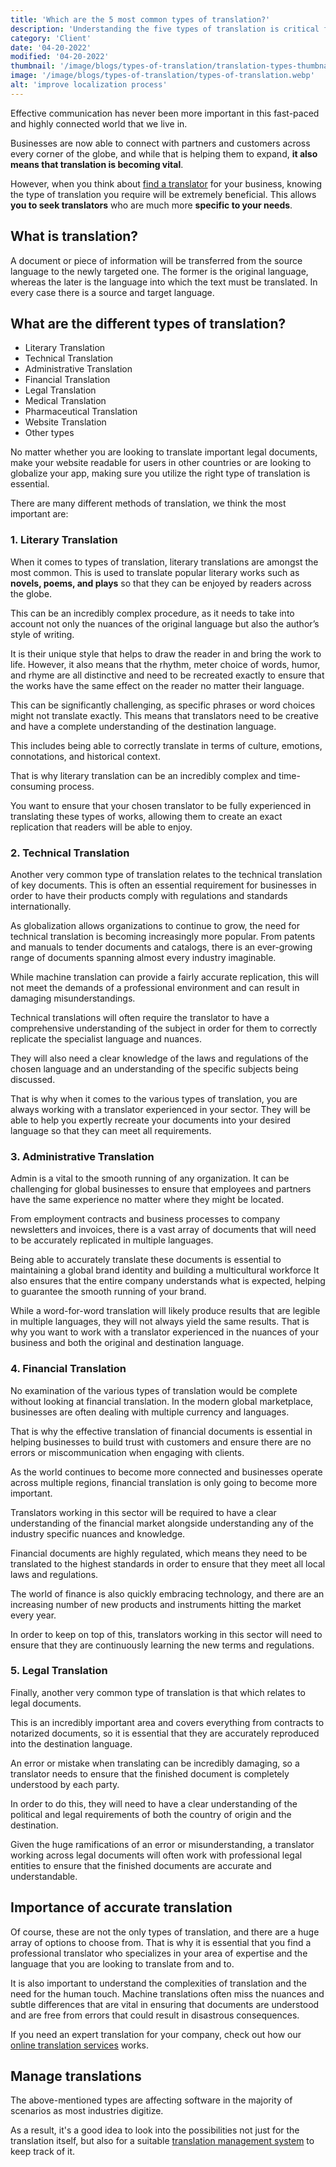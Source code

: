 ```yaml
---
title: 'Which are the 5 most common types of translation?'
description: 'Understanding the five types of translation is critical for your business strategy to succeed in a global environment.'
category: 'Client'
date: '04-20-2022'
modified: '04-20-2022'
thumbnail: '/image/blogs/types-of-translation/translation-types-thumbnail.webp'
image: '/image/blogs/types-of-translation/types-of-translation.webp'
alt: 'improve localization process'
---
```


Effective communication has never been more important in this fast-paced and highly connected world that we live in. 

Businesses are now able to connect with partners and customers across every corner of the globe, and while that is helping them to expand, <b>it also means that translation is becoming vital</b>. 


<Hint color="orange">
  <p>
   However, when you think about <a href="/translator" title="find a translator">find a translator</a> for your business, knowing the type of translation you require will be extremely beneficial. This allows <b>you to seek translators</b> who are much more <b>specific to your needs</b>.
  </p>
</Hint>


## What is translation?

A document or piece of information will be transferred from the source language to the newly targeted one. The former is the original language, whereas the later is the language into which the text must be translated. In every case there is a source and target language.



## What are the different types of translation?

- Literary Translation
- Technical Translation
- Administrative Translation
- Financial Translation
- Legal Translation
- Medical Translation
- Pharmaceutical Translation
- Website Translation
- Other types

No matter whether you are looking to translate important legal documents, make your website readable for users in other countries or are looking to globalize your app, making sure you utilize the right type of translation is essential. 

There are many different methods of translation, we think the most important are:



### 1. Literary Translation 
When it comes to types of translation, literary translations are amongst the most common. This is used to translate popular literary works such as <b>novels, poems, and plays</b> so that they can be enjoyed by readers across the globe. 

This can be an incredibly complex procedure, as it needs to take into account not only the nuances of the original language but also the author’s style of writing. 

It is their unique style that helps to draw the reader in and bring the work to life. However, it also means that the rhythm, meter choice of words, humor, and rhyme are all distinctive and need to be recreated exactly to ensure that the works have the same effect on the reader no matter their language. 

This can be significantly challenging, as specific phrases or word choices might not translate exactly. This means that translators need to be creative and have a complete understanding of the destination language. 

This includes being able to correctly translate in terms of culture, emotions, connotations, and historical context. 

That is why literary translation can be an incredibly complex and time-consuming process. 

You want to ensure that your chosen translator to be fully experienced in translating these types of works, allowing them to create an exact replication that readers will be able to enjoy. 



### 2. Technical Translation 
Another very common type of translation relates to the technical translation of key documents. This is often an essential requirement for businesses in order to have their products comply with regulations and standards internationally. 

As globalization allows organizations to continue to grow, the need for technical translation is becoming increasingly more popular. From patents and manuals to tender documents and catalogs, there is an ever-growing range of documents spanning almost every industry imaginable. 

While machine translation can provide a fairly accurate replication, this will not meet the demands of a professional environment and can result in damaging misunderstandings.

Technical translations will often require the translator to have a comprehensive understanding of the subject in order for them to correctly replicate the specialist language and nuances. 

They will also need a clear knowledge of the laws and regulations of the chosen language and an understanding of the specific subjects being discussed.

That is why when it comes to the various types of translation, you are always working with a translator experienced in your sector. They will be able to help you expertly recreate your documents into your desired language so that they can meet all requirements. 

### 3. Administrative Translation 
Admin is a vital to the smooth running of any organization. It can be challenging for global businesses to ensure that employees and partners have the same experience no matter where they might be located. 

From employment contracts and business processes to company newsletters and invoices, there is a vast array of documents that will need to be accurately replicated in multiple languages. 

Being able to accurately translate these documents is essential to maintaining a global brand identity and building a multicultural workforce It also ensures that the entire company understands what is expected, helping to guarantee the smooth running of your brand. 

While a word-for-word translation will likely produce results that are legible in multiple languages, they will not always yield the same results. That is why you want to work with a translator experienced in the nuances of your business and both the original and destination language. 


### 4. Financial Translation 
No examination of the various types of translation would be complete without looking at financial translation. In the modern global marketplace, businesses are often dealing with multiple currency and languages. 

That is why the effective translation of financial documents is essential in helping businesses to build trust with customers and ensure there are no errors or miscommunication when engaging with clients. 

As the world continues to become more connected and businesses operate across multiple regions, financial translation is only going to become more important. 

Translators working in this sector will be required to have a clear understanding of the financial market alongside understanding any of the industry specific nuances and knowledge. 

Financial documents are highly regulated, which means they need to be translated to the highest standards in order to ensure that they meet all local laws and regulations.

The world of finance is also quickly embracing technology, and there are an increasing number of new products and instruments hitting the market every year. 

In order to keep on top of this, translators working in this sector will need to ensure that they are continuously learning the new terms and regulations. 


### 5. Legal Translation 
Finally, another very common type of translation is that which relates to legal documents. 

This is an incredibly important area and covers everything from contracts to notarized documents, so it is essential that they are accurately reproduced into the destination language. 

An error or mistake when translating can be incredibly damaging, so a translator needs to ensure that the finished document is completely understood by each party. 

In order to do this, they will need to have a clear understanding of the political and legal requirements of both the country of origin and the destination. 

Given the huge ramifications of an error or misunderstanding, a translator working across legal documents will often work with professional legal entities to ensure that the finished documents are accurate and understandable. 


## Importance of accurate translation

Of course, these are not the only types of translation, and there are a huge array of options to choose from. That is why it is essential that you find a professional translator who specializes in your area of expertise and the language that you are looking to translate from and to. 

It is also important to understand the complexities of translation and the need for the human touch. Machine translations often miss the nuances and subtle differences that are vital in ensuring that documents are understood and are free from errors that could result in disastrous consequences. 

If you need an expert translation for your company, check out how our <a href="/" title="online translation services">online translation services</a> works.

## Manage translations

The above-mentioned types are affecting software in the majority of scenarios as most industries digitize. 

As a result, it's a good idea to look into the possibilities not just for the translation itself, but also for a suitable <a href="https://locize.com/" title="translation management system" target="__blank">translation management system</a> to keep track of it.



